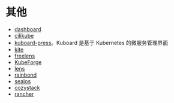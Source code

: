 # 其他

* [dashboard](https://github.com/kubernetes/dashboard)
* [cilikube](https://github.com/ciliverse/cilikube)
* [kuboard-press](https://github.com/eip-work/kuboard-press)。Kuboard 是基于 Kubernetes 的微服务管理界面
* [kite](https://github.com/zxh326/kite)
* [freelens](https://github.com/freelensapp/freelens)
* [KubeForge](https://github.com/kubenote/KubeForge)
* [lens](https://github.com/lensapp/lens)
* [rainbond](https://github.com/goodrain/rainbond)
* [sealos](https://github.com/labring/sealos)
* [cozystack](https://github.com/cozystack/cozystack)
* [rancher](https://github.com/rancher/rancher)
